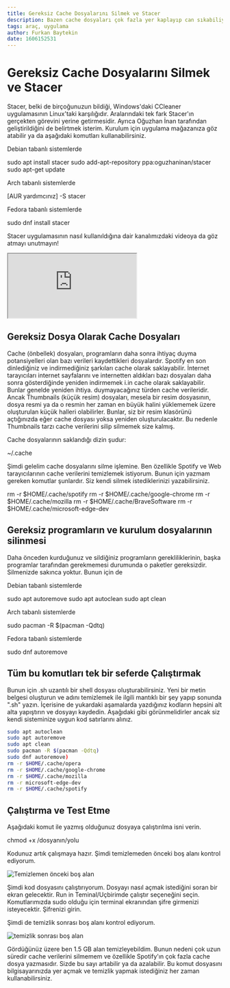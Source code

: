 ```yaml
---
title: Gereksiz Cache Dosyalarını Silmek ve Stacer
description: Bazen cache dosyaları çok fazla yer kaplayıp can sıkabiliyor. Onları temizlemek aslında çok kolay.
tags: araç, uygulama
author: Furkan Baytekin
date: 1606152531
---
```



# Gereksiz Cache Dosyalarını Silmek ve Stacer

Stacer, belki de birçoğunuzun bildiği, Windows'daki CCleaner uygulamasının Linux'taki karşılığıdır. Aralarındaki tek fark Stacer'ın gerçekten görevini yerine getirmesidir. Ayrıca Oğuzhan İnan tarafından geliştirildiğini de belirtmek isterim. Kurulum için uygulama mağazanıza göz atabilir ya da aşağıdaki komutları kullanabilirsiniz.

Debian tabanlı sistemlerde

<Window>
  <Terminal>sudo apt install stacer</Terminal>
  <Terminal>sudo add-apt-repository ppa:oguzhaninan/stacer</Terminal>
  <Terminal>sudo apt-get update</Terminal>
</Window>

Arch tabanlı sistemlerde

<Window>
  <Terminal>[AUR yardımcınız] -S stacer</Terminal>
</Window>

Fedora tabanlı sistemlerde

<Window>
  <Terminal>sudo dnf install stacer</Terminal>
</Window>

Stacer uygulamasının nasıl kullanıldığına dair kanalımızdaki videoya da göz atmayı unutmayın!

<iframe src="https://www.youtube-nocookie.com/embed/tGS2j87BQJQ" title="YouTube video player">Tarayıcınız bu içeriği desteklemiyor.</iframe>

## Gereksiz Dosya Olarak Cache Dosyaları

Cache (önbellek) dosyaları, programların daha sonra ihtiyaç duyma potansiyelleri olan bazı verileri kaydettikleri dosyalardır. Spotify en son dinlediğiniz ve indirmediğiniz şarkıları cache olarak saklayabilir. İnternet tarayıcıları internet sayfalarını ve internetten aldıkları bazı dosyaları daha sonra gösterdiğinde yeniden indirmemek i.in cache olarak saklayabilir. Bunlar genelde yeniden ihtiya. duymayacağınız türden cache verileridir. Ancak Thumbnails (küçük resim) dosyaları, mesela bir resim dosyasının, dosya resmi ya da o resmin her zaman en büyük halini yüklememek üzere oluşturulan küçük halleri olabilirler. Bunlar, siz bir resim klasörünü açtığınızda eğer cache dosyası yoksa yeniden oluşturulacaktır. Bu nedenle Thumbnails tarzı cache verilerini silip silmemek size kalmış.

Cache dosyalarının saklandığı dizin şudur:

<Window>
  <Location>~/.cache</Location>
</Window>

Şimdi gelelim cache dosyalarını silme işlemine. Ben özellikle Spotify ve Web tarayıcılarının cache verilerini temizlemek istiyorum. Bunun için yazmam gereken komutlar şunlardır. Siz kendi silmek istediklerinizi yazabilirsiniz.

<Window>
  <Terminal>rm -r $HOME/.cache/spotify</Terminal>
  <Terminal>rm -r $HOME/.cache/google-chrome</Terminal>
  <Terminal>rm -r $HOME/.cache/mozilla</Terminal>
  <Terminal>rm -r $HOME/.cache/BraveSoftware</Terminal>
  <Terminal>rm -r $HOME/.cache/microsoft-edge-dev</Terminal>
</Window>

## Gereksiz programların ve kurulum dosyalarının silinmesi

Daha önceden kurduğunuz ve sildiğiniz programların gerekliliklerinin, başka programlar tarafından gerekmemesi durumunda o paketler gereksizdir. Silmenizde sakınca yoktur. Bunun için de

Debian tabanlı sistemlerde

<Window>
  <Terminal>sudo apt autoremove</Terminal>
  <Terminal>sudo apt autoclean</Terminal>
  <Terminal>sudo apt clean</Terminal>
</Window>

Arch tabanlı sistemlerde

<Window>
  <Terminal>sudo pacman -R $(pacman -Qdtq)</Terminal>
</Window>

Fedora tabanlı sistemlerde

<Window>
  <Terminal>sudo dnf autoremove</Terminal>
</Window>

## Tüm bu komutları tek bir seferde Çalıştırmak

Bunun için .sh uzantılı bir shell dosyası oluşturabilirsiniz. Yeni bir metin belgesi oluşturun ve adını temizlemek ile ilgili mantıklı bir şey yapıp sonunda ".sh" yazın. İçerisine de yukardaki aşamalarda yazdığınız kodların hepsini alt alta yapıştırın ve dosyayı kaydedin. Aşağıdaki gibi görünmelidirler ancak siz kendi sisteminize uygun kod satırlarını alınız.

```sh
sudo apt autoclean
sudo apt autoremove
sudo apt clean
sudo pacman -R $(pacman -Qdtq)
sudo dnf autoremove)
rm -r $HOME/.cache/opera
rm -r $HOME/.cache/google-chrome
rm -r $HOME/.cache/mozilla
rm -r microsoft-edge-dev
rm -r $HOME/.cache/spotify
```

## Çalıştırma ve Test Etme

Aşağıdaki komut ile yazmış olduğunuz dosyaya çalıştırılma isni verin.

<Window>
  <Terminal>chmod +x /dosyanın/yolu</Terminal>
</Window>

Kodunuz artık çalışmaya hazır. Şimdi temizlemeden önceki boş alanı kontrol ediyorum.

<img alt="Temizlemen önceki boş alan" src="/uploads/blogs/gereksiz_cache_dosyalarini_silmek_ve_stacer/unfreed.png" />

Şimdi kod dosyasını çalıştırıyorum. Dosyayı nasıl açmak istediğini soran bir ekran gelecektir. Run in Teminal/Uçbirimde çalıştır seçeneğini seçin. Komutlarımızda sudo olduğu için terminal ekranından şifre girmenizi isteyecektir. Şifrenizi girin.

Şimdi de temizlik sonrası boş alanı kontrol ediyorum.

<img alt="temizlik sonrası boş alan" src="/uploads/blogs/gereksiz_cache_dosyalarini_silmek_ve_stacer/freed.png" />

Gördüğünüz üzere ben 1.5 GB alan temizleyebildim. Bunun nedeni çok uzun süredir cache verilerini silmemem ve özellikle Spotify'ın çok fazla cache dosya yazmasıdır. Sizde bu sayı artabilir ya da azalabilir. Bu komut dosyasını bilgisayarınızda yer açmak ve temizlik yapmak istediğiniz her zaman kullanabilirsiniz.